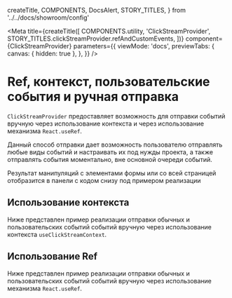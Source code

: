   createTitle,
  COMPONENTS,
  DocsAlert,
  STORY_TITLES,
} from '../../docs/showroom/config'


<Meta
  title={createTitle([
    COMPONENTS.utility,
    'ClickStreamProvider',
    STORY_TITLES.clickStreamProvider.refAndCustomEvents,
  ])}
  component={ClickStreamProvider}
  parameters={{
    viewMode: 'docs',
    previewTabs: {
      canvas: { hidden: true },
    },
  }}
/>

# Ref, контекст, пользовательские события и ручная отправка

`ClickStreamProvider` предоставляет возможность для отправки событий вручную через использование контекста и через
использование механизма `React.useRef`.

Данный способ отправки дает возможность пользователю отправлять любые виды событий и настраивать их под нужды проекта, а также
отправлять события моментально, вне основной очереди событий.

<DocsAlert justify="start">
  Результат манипуляций с элементами формы или со всей страницей отобразится в
  панели с кодом снизу под примером реализации
</DocsAlert>
<br />

## Использование контекста

Ниже представлен пример реализации отправки обычных и пользовательских событий событий вручную через использование контекста
`useClickStreamContext`.

<Canvas withSource="none">
  <ContextHandle />
</Canvas>

<Source language="tsx" code={RawContextHandle} />

## Использование Ref

Ниже представлен пример реализации отправки обычных и пользовательских событий событий вручную через использование механизма
`React.useRef`.

<Canvas withSource="none">
  <RefHandle />
</Canvas>

<Source language="tsx" code={RawRefHandle} />
